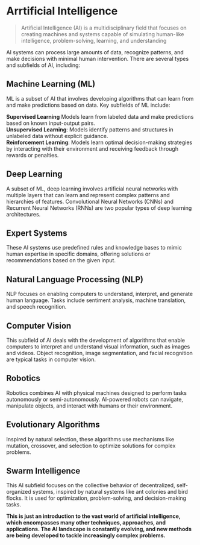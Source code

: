 # Arrtificial Intelligence

> Artificial Intelligence (AI) is a multidisciplinary field that focuses on creating machines and systems capable of simulating human-like intelligence, problem-solving, learning, and understanding

AI systems can process large amounts of data, recognize patterns, and make decisions with minimal human intervention. There are several types and subfields of AI, including:

## Machine Learning (ML)

ML is a subset of AI that involves developing algorithms that can learn from and make predictions based on data. Key subfields of ML include:

**Supervised Learning**
Models learn from labeled data and make predictions based on known input-output pairs.\
**Unsupervised Learning**:
Models identify patterns and structures in unlabeled data without explicit guidance.\
**Reinforcement Learning**:
Models learn optimal decision-making strategies by interacting with their environment and receiving feedback through rewards or penalties.

## Deep Learning

A subset of ML, deep learning involves artificial neural networks with multiple layers that can learn and represent complex patterns and hierarchies of features. Convolutional Neural Networks (CNNs) and Recurrent Neural Networks (RNNs) are two popular types of deep learning architectures.

## Expert Systems

These AI systems use predefined rules and knowledge bases to mimic human expertise in specific domains, offering solutions or recommendations based on the given input.

## Natural Language Processing (NLP)

NLP focuses on enabling computers to understand, interpret, and generate human language. Tasks include sentiment analysis, machine translation, and speech recognition.

## Computer Vision

This subfield of AI deals with the development of algorithms that enable computers to interpret and understand visual information, such as images and videos. Object recognition, image segmentation, and facial recognition are typical tasks in computer vision.

## Robotics

Robotics combines AI with physical machines designed to perform tasks autonomously or semi-autonomously. AI-powered robots can navigate, manipulate objects, and interact with humans or their environment.

## Evolutionary Algorithms

Inspired by natural selection, these algorithms use mechanisms like mutation, crossover, and selection to optimize solutions for complex problems.

## Swarm Intelligence

This AI subfield focuses on the collective behavior of decentralized, self-organized systems, inspired by natural systems like ant colonies and bird flocks. It is used for optimization, problem-solving, and decision-making tasks.

**This is just an introduction to the vast world of artificial intelligence, which encompasses many other techniques, approaches, and applications. The AI landscape is constantly evolving, and new methods are being developed to tackle increasingly complex problems.**
